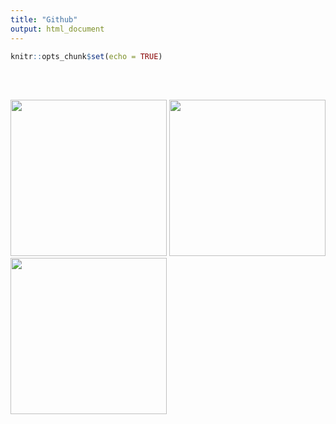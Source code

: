 ```yaml
---
title: "Github"
output: html_document
---
```


```r
knitr::opts_chunk$set(echo = TRUE)
```

<br>
<br>

[![](./images/whyRmd.png){width=250px}](z2_whyGit.html) [![](./images/whyRStudio.png){width=250px}](z2_gitTerminology.html) [![](./images/latexEquations.png){width=250px}](z1_setItUp.html)